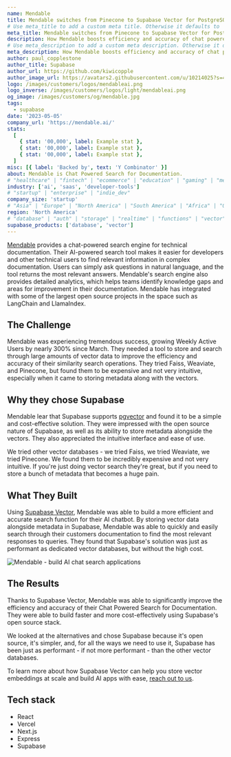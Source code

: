 ```yaml
---
name: Mendable
title: Mendable switches from Pinecone to Supabase Vector for PostgreSQL vector embeddings.
# Use meta_title to add a custom meta title. Otherwise it defaults to '{name} | Supabase Customer Stories':
meta_title: Mendable switches from Pinecone to Supabase Vector for PostgreSQL vector embeddings.
description: How Mendable boosts efficiency and accuracy of chat powered search for documentation using Supabase Vector.
# Use meta_description to add a custom meta description. Otherwise it defaults to {description}:
meta_description: How Mendable boosts efficiency and accuracy of chat powered search for documentation using Supabase Vector.
author: paul_copplestone
author_title: Supabase
author_url: https://github.com/kiwicopple
author_image_url: https://avatars2.githubusercontent.com/u/10214025?s=400&u=c6775be2ae667e2acae3ccd347fed62bb3f5b3e7&v=4
logo: /images/customers/logos/mendableai.png
logo_inverse: /images/customers/logos/light/mendableai.png
og_image: /images/customers/og/mendable.jpg
tags:
  - supabase
date: '2023-05-05'
company_url: 'https://mendable.ai/'
stats:
  [
    { stat: '00,000', label: Example stat },
    { stat: '00,000', label: Example stat },
    { stat: '00,000', label: Example stat },
  ]
misc: [{ label: 'Backed by', text: 'Y Combinator' }]
about: Mendable is Chat Powered Search for Documentation.
# "healthcare" | "fintech" | "ecommerce" | "education" | "gaming" | "media" | "real-estate" | "saas" | "social" | "analytics" | "ai" | "developer-tools"
industry: ['ai', 'saas', 'developer-tools']
# "startup" | "enterprise" | "indie_dev"
company_size: 'startup'
# "Asia" | "Europe" | "North America" | "South America" | "Africa" | "Oceania"
region: 'North America'
# "database" | "auth" | "storage" | "realtime" | "functions" | "vector"
supabase_products: ['database', 'vector']
---
```


[Mendable](http://mendable.ai/) provides a chat-powered search engine for technical documentation. Their AI-powered search tool makes it easier for developers and other technical users to find relevant information in complex documentation. Users can simply ask questions in natural language, and the tool returns the most relevant answers. Mendable's search engine also provides detailed analytics, which helps teams identify knowledge gaps and areas for improvement in their documentation. Mendable has integrated with some of the largest open source projects in the space such as LangChain and LlamaIndex.

## The Challenge

Mendable was experiencing tremendous success, growing Weekly Active Users by nearly 300% since March. They needed a tool to store and search through large amounts of vector data to improve the efficiency and accuracy of their similarity search operations. They tried Faiss, Weaviate, and Pinecone, but found them to be expensive and not very intuitive, especially when it came to storing metadata along with the vectors.

## Why they chose Supabase

Mendable lear that Supabase supports [pgvector](https://supabase.com/docs/guides/database/extensions/pgvector) and found it to be a simple and cost-effective solution. They were impressed with the open source nature of Supabase, as well as its ability to store metadata alongside the vectors. They also appreciated the intuitive interface and ease of use.

<Quote img="caleb-peffer.jpg" caption="Caleb Peffer - CEO, Mendable">
  We tried other vector databases - we tried Faiss, we tried Weaviate, we tried Pinecone. We found
  them to be incredibly expensive and not very intuitive. If you're just doing vector search they're
  great, but if you need to store a bunch of metadata that becomes a huge pain.
</Quote>

## What They Built

Using [Supabase Vector](https://supabase.com/vector), Mendable was able to build a more efficient and accurate search function for their AI chatbot. By storing vector data alongside metadata in Supabase, Mendable was able to quickly and easily search through their customers documentation to find the most relevant responses to queries. They found that Supabase's solution was just as performant as dedicated vector databases, but without the high cost.

![Mendable - build AI chat search applications](/images/customers/mendable/mendable.png)

## The Results

Thanks to Supabase Vector, Mendable was able to significantly improve the efficiency and accuracy of their Chat Powered Search for Documentation. They were able to build faster and more cost-effectively using Supabase's open source stack.

<Quote img="caleb-peffer.jpg" caption="Caleb Peffer - CEO, Mendable">
  We looked at the alternatives and chose Supabase because it's open source, it's simpler, and, for
  all the ways we need to use it, Supabase has been just as performant - if not more performant -
  than the other vector databases.
</Quote>

To learn more about how Supabase Vector can help you store vector embeddings at scale and build AI apps with ease, [reach out to us](https://forms.supabase.com/enterprise).

## Tech stack

- React
- Vercel
- Next.js
- Express
- Supabase
